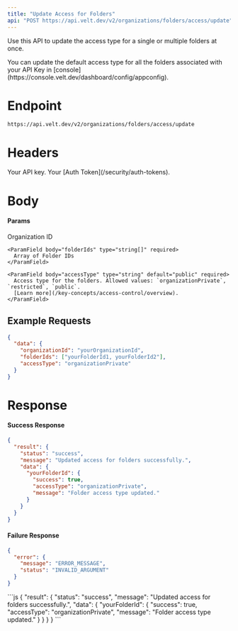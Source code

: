```yaml
---
title: "Update Access for Folders"
api: "POST https://api.velt.dev/v2/organizations/folders/access/update"
---
```


Use this API to update the access type for a single or multiple folders at once.

<Tip>
You can update the default access type for all the folders associated with your API Key in [console](https://console.velt.dev/dashboard/config/appconfig).
</Tip>

# Endpoint

`https://api.velt.dev/v2/organizations/folders/access/update`

# Headers

<ParamField header="x-velt-api-key" type="string" required>
  Your API key.
</ParamField>

<ParamField header="x-velt-auth-token" type="string" required>
  Your [Auth Token](/security/auth-tokens).
</ParamField>

# Body

#### Params

<ParamField body="data" type="object" required>
  <Expandable title="properties">
    <ParamField body="organizationId" type="string" required>
      Organization ID
    </ParamField>

    <ParamField body="folderIds" type="string[]" required>
      Array of Folder IDs
    </ParamField>

    <ParamField body="accessType" type="string" default="public" required>
      Access type for the folders. Allowed values: `organizationPrivate`, `restricted`, `public`.
      [Learn more](/key-concepts/access-control/overview).
    </ParamField>
  </Expandable>
</ParamField>

## **Example Requests**

```JSON
{
  "data": {
    "organizationId": "yourOrganizationId",
    "folderIds": ["yourFolderId1, yourFolderId2"],
    "accessType": "organizationPrivate"
  }
}
```

# Response

#### Success Response

```JSON
{
  "result": {
    "status": "success",
    "message": "Updated access for folders successfully.",
    "data": {
      "yourFolderId": {
        "success": true,
        "accessType": "organizationPrivate",
        "message": "Folder access type updated."
      }
    }
  }
}
```

#### Failure Response

```JSON
{
  "error": {
    "message": "ERROR_MESSAGE",
    "status": "INVALID_ARGUMENT"
  }
}
```

<ResponseExample>
```js
{
  "result": {
    "status": "success",
    "message": "Updated access for folders successfully.",
    "data": {
      "yourFolderId": {
        "success": true,
        "accessType": "organizationPrivate",
        "message": "Folder access type updated."
      }
    }
  }
}
```
</ResponseExample>